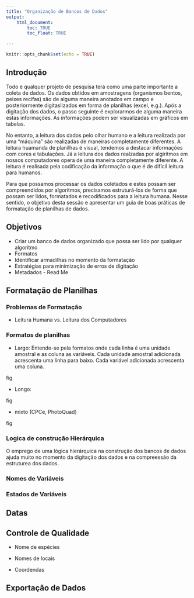 ```yaml
---
title: "Organização de Bancos de Dados"
output: 
    html_document:
        toc: TRUE
        toc_float: TRUE

---
```



```r
knitr::opts_chunk$set(echo = TRUE)
```

## Introdução

Todo e qualquer projeto de pesquisa terá como uma parte importante a coleta de dados. Os dados obtidos em amostragens (organismos bentos, peixes recifas) são de alguma maneira anotados em campo e posteriormente digitaslizados em forma de planilhas (excel, e.g.). Após a digitação dos dados, o passo seguinte é explorarmos de alguma maneira estas informações.
As informações podem ser visualizadas em gráficos em tabelas.

No entanto, a leitura dos dados pelo olhar humano e a leitura realizada por uma "máquina" são realizadas de maneiras completamente diferentes. A leitura huamanda de planilhas é visual, tendemos a destacar informações com cores e tabulações. Já a leitura dos dados realzadas por algiritmos em nossos computadores opera de uma maneira completamente diferente. A leitura é realisada pela codificação da informação o que é de difícil leitura para humanos.

Para que possamos processar os dados coletados e estes possam ser compreendidos por algoritmos, precisamos estruturá-los de forma que possam ser lidos, formatados e recodificados para a leitura humana. Nesse sentido, o objetivo desta sessão e apresentar um guia de boas práticas de formatação de planilhas de dados. 


## Objetivos
  + Criar um banco de dados organizado que possa ser lido por qualquer algoritmo
  + Formatos
  + Identificar armadilhas no momento da formatação
  + Estratégias para minimização de erros de digitação
  + Metadados - Read Me


## Formatação de Planilhas


### Problemas de Formatação
  + Leitura Humana vs. Leitura dos Computadores

### Formatos de planilhas
 
  + Largo: Entende-se pela formatos onde cada linha é uma unidade amostral e as coluna as variáveis. Cada unidade amostral adicionada acrescenta uma linha para baixo. Cada variável adicionada acrescenta uma coluna.
  
  fig
    
  + Longo: 
  
  fig
    
  + mixto (CPCe, PhotoQuad)

  fig



### Logica de construção Hierárquica

O emprego de uma lógica hierárquica na construção dos bancos de dados ajuda muito no momento da digitação dos dados e na compreessão da estruturea dos dados.

### Nomes de Variáveis

### Estados de Variáveis


## Datas

## Controle de Qualidade

 + Nome de espécies
 
 + Nomes de locais
 
 + Coordendas

## Exportação de Dados